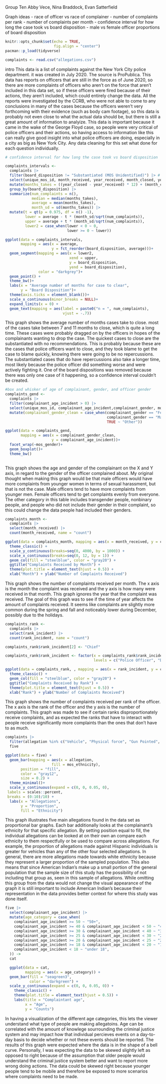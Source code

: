 Group Ten
Abby Vece, Nina Braddock, Evan Satterfield

Graph ideas
- race of officer vs race of complainer
- number of complaints per rank
- number of complaints per month
- confidence interval for how long the case took vs board disposition 
- male vs female officer proportions of board disposition

```r
knitr::opts_chunk$set(echo = TRUE,
                      fig.align = "center")
pacman::p_load(tidyverse)

complaints <- read.csv("allegations.csv")


```
intro
  This data is a list of complaints against the New York City police department. it was created in July 2020. The source is ProPublica. This data has reports on officers that are still in the force as of June 2020, so there are more complaints of officers who aren't on the force that aren't included in this data set, so if these officers were fired because of their actions, they aren't included, which could entirely change the data. All the reports were investigated by the CCRB, who were not able to come to any conclusions in many of the cases because the officers weren't very forthcoming with their evidence (such as body cam footage), so this data is probably not even close to what the actual data should be, but there is still a great amount of information to analyize. This data is important because it came in the wake of the George Floyd case, so people were very critical of police officers and their actions, so having access to information like this can really give good insight into what police officers are doing, especially in a city as big as New York City. Any data cleaning for this set what done for each question individually. 



```r
# confidence interval for how long the case took vs board disposition

complaints_intervals <-
  complaints |>
  filter(board_disposition != "Substantiated (MOS Unidentified)") |> # deleted cuz there was only one instance
  select(unique_mos_id, month_received, year_received, month_closed, year_closed, board_disposition) |> 
  mutate(months_takes = ((year_closed - year_received) * 12) + (month_closed-month_received)) |> 
  group_by(board_disposition) |> 
  summarize(num_complaints = n(),
            median = median(months_takes),
            average = mean(months_takes),
            month_sd = sd(months_takes)) |>
  mutate(t = qt(p = 0.975, df = n() -1),
         lower = average - t * (month_sd/sqrt(num_complaints)),
         upper = average + t * (month_sd/sqrt(num_complaints)),
         lower2 = case_when(lower < 0 ~ 0,
                            lower >= 0 ~ lower))

ggplot(data = complaints_intervals,
       mapping = aes(x = average,
                     y = fct_reorder(board_disposition, average)))+
  geom_segment(mapping = aes(x = lower2,
                             xend = upper,
                             y = board_disposition,
                             yend = board_disposition),
               color = "darkgrey")+
  geom_point() +
  theme_bw()+
  labs(x = "Average number of months for case to clear",
       y = "Board Disposition")+
  theme(axis.ticks = element_blank())+
  scale_x_continuous(minor_breaks = NULL)+
  expand_limits(x = 0) +
  geom_text(mapping = aes(label = paste0("n = ", num_complaints),
                          vjust = -.7))

```
  This graph shows the average number of months cases take to close. most of the cases take between 7 and 11 months to close, which is quite a long time. These cases were probably dragged on by the officers in hopes of the complainants wanting to drop the case. The quickest cases to close are the substantiated with no recommendations. This is probably because these are the cases that police officers want to close, and they took blame to get the case to blame quickly, knowing there were going to be no repercussions. The substantiated cases that do have repercussions also take a longer time, most likely because the police officer did something worse and were actively fighting it. One of the board dispositions was removed because there was only one case of it happening, so a confidence interval couldn't be created.  


```r
#box and whisker of age of complainant, gender, and officer gender
complaints_gend <-
  complaints |> 
  filter(complainant_age_incident > 0) |> 
  select(unique_mos_id, complainant_age_incident,complainant_gender, mos_gender) |> 
  mutate(complainant_gender_clean = case_when(complainant_gender == "Female" ~ "Female",
                                              complainant_gender == "Male" ~ "Male",
                                              TRUE ~ "Other"))

ggplot(data = complaints_gend,
       mapping = aes(x = complainant_gender_clean,
                     y = complainant_age_incident))+
  facet_wrap(~mos_gender)+
  geom_boxplot()+
  theme_bw()
  


```
  This graph shows the age and gender of the complainant on the X and Y axis, in regard to the gender of the officer complained about. My original thought when making this graph would be that male officers would have more complaints from younger women in terms of sexual harassment, but that is not the case. Male officers tend to have more complaints from younger men. Female officers tend to get complaints evenly from everyone. The other category in this table includes transgender people, nonbinary people, and people who did not include their gender in their complaint, so this could change the data people had included their genders. 


```r
complaints_month <-
  complaints |> 
  select(month_received) |> 
  count(month_received, name = "count")

ggplot(data = complaints_month, mapping = aes(x = month_received, y = count)) +
  theme_classic() +
  scale_y_continuous(breaks=seq(0, 4000, by = 1000)) +
  scale_x_continuous(breaks=seq(0, 12, by = 1)) +
  geom_col(fill = "steelblue", color = "gray20") +
  ggtitle("Complaints Received by Month") +
  theme(plot.title = element_text(hjust = 0.5)) +
  xlab("Month") + ylab("Number of Complaints Received")
```
  This graph shows the number of complaints received per month. The x axis is the month the complaint was received and the y axis is how many were received in that month. This graph ignores the year that the complaint was received. The goal of this graph was to see if the time of year affects the amount of complaints received. It seems like complaints are slightly more common during the spring and fall and noticeably lower during December, possibly due to the holidays.
  
```r
complaints_rank <-
  complaints |> 
  select(rank_incident) |> 
  count(rank_incident, name = "count")

complaints_rank$rank_incident[2] <- "Chief"

complaints_rank$rank_incident <- factor(x = complaints_rank$rank_incident,
                                        levels = c("Police Officer", "Detective", "Deputy Inspector", "Inspector", "Sergeant", "Lieutenant", "Captain", "Chief"))

ggplot(data = complaints_rank, , mapping = aes(x = rank_incident, y = count)) +
  theme_classic() +
  geom_col(fill = "steelblue", color = "gray20") +
  ggtitle("Complaints Received by Rank") +
  theme(plot.title = element_text(hjust = 0.5)) +
  xlab("Rank") + ylab("Number of Complaints Received")
```
  This graph shows the number of complaints received per rank of the officer. The x axis is the rank of the officer and the y axis is the number of complaints. This graph was made to see if certain ranks disproportionately receive complaints, and as expected the ranks that have to interact with people receive significantly more complaints than the ones that don't have to as much. 
  
  
```r
complaints |> 
  filter(allegation %in% c("Vehicle", "Physical force", "Gun Pointed", "Property damaged", "Chokehold")) ->
  five

ggplot(data = five) +
  geom_bar(mapping = aes(x = allegation,
                     fill = mos_ethnicity),
       position = "fill",
       color = "gray12",
       size = 0.2) +
  theme_minimal()+
  scale_y_continuous(expand = c(0, 0, 0.05, 0),
 labels = scales::percent,
 breaks = (0:10)/10) +
  labs(x = "Allegations",
       y = "Proportion",
       fill = "Ethnicity") 
```
This graph illustrates five main allegations found in the data set as proportional bar graphs. Each bar
additionally looks at the complainant's ethnicity for that specific allegation. By setting position equal to fill, 
the individual allegations can be looked at on their own an compare each ethnicity to them respectfully or be used
to compare across allegations. For example, the proportion of allegations made against Hispanic individuals is greater
for vehicles than any of the other four selected allegations. In general, there are more allegations made towards 
white ethnicity because they represent a larger proportion of the sampled population. This also means that since
American Indian's make up a small portion of the general population that the sample size of this study has the possibility
of not including that group as, seen in this sample of allegations. While omitting this group from the data would not 
change the visual appearance of the graph it is still important to include American Indian's because their representation
in the data provides better context for where this study was done itself. 

```r
five |> 
  select(complainant_age_incident) |> 
  mutate(age_category = case_when(
    complainant_age_incident >= 50 ~ "50+",
    complainant_age_incident >= 40 & complainant_age_incident < 50 ~ "40-49",
    complainant_age_incident >= 30 & complainant_age_incident < 40 ~ "30-39",
    complainant_age_incident >= 25 & complainant_age_incident < 30 ~ "25-29",
    complainant_age_incident >= 20 & complainant_age_incident < 25 ~ "20-24",
    complainant_age_incident >= 18 & complainant_age_incident < 20 ~ "18-19",
    complainant_age_incident < 18 ~ "under 18",
  )) ->
  cat

  ggplot(data = cat,
         mapping = aes(x = age_category)) + 
  geom_bar(fill = "seagreen3",
           color = "darkgreen") +
  scale_y_continuous(expand = c(0, 0, 0.05, 0)) +
    theme_classic() +
    theme(plot.title = element_text(hjust = 0.5)) +
    labs(title = "Complaintant age",
         x = "Age",
         y = "Counts")
```
In having a visualization of the different age categories, this lets the viewer understand what type of people are
making allegatoins. Age can be correlated with the amount of knowlege sourrounding the criminal justice system
and may impact how that individual percieves events on a day-to-day basis to decide whether or not these events should
be reported. The results of this graph were expected where the data is in the shape of a bell curve. Personally, I was
expecting the data to be skewed slightly left as opposed to right because of the assumption that older people would
understand the criminal justice system better and want to report more wrong doing actions. The data could be skewed 
right because younger people tend to be mobile and therefore be exposed to more scenarios where complaints need to be made. 
